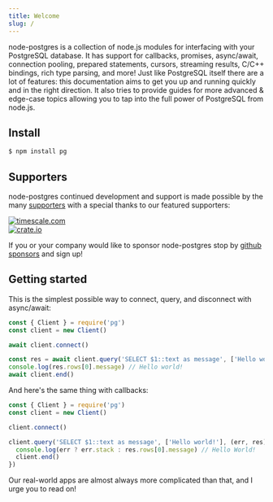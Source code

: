 ```yaml
---
title: Welcome
slug: /
---
```


node-postgres is a collection of node.js modules for interfacing with your PostgreSQL database. It has support for callbacks, promises, async/await, connection pooling, prepared statements, cursors, streaming results, C/C++ bindings, rich type parsing, and more! Just like PostgreSQL itself there are a lot of features: this documentation aims to get you up and running quickly and in the right direction. It also tries to provide guides for more advanced & edge-case topics allowing you to tap into the full power of PostgreSQL from node.js.

## Install

```bash
$ npm install pg
```

## Supporters

node-postgres continued development and support is made possible by the many [supporters](https://github.com/brianc/node-postgres/blob/master/SPONSORS.md) with a special thanks to our featured supporters:

<div class="sponsors">
  <div class="sponsor">
    <a href="https://www.timescale.com">
      <img src="timescale.svg" style={{ height: 80 }} alt="timescale.com" />
    </a>
  </div>
  <div class="sponsor">
    <a href="https://www.crate.io">
      <img src="crate-io.png" style={{ height: 80  }} alt="crate.io" />
    </a>
  </div>
</div>


If you or your company would like to sponsor node-postgres stop by [github sponsors](https://github.com/sponsors/brianc) and sign up!

## Getting started

This is the simplest possible way to connect, query, and disconnect with async/await:

```js
const { Client } = require('pg')
const client = new Client()

await client.connect()

const res = await client.query('SELECT $1::text as message', ['Hello world!'])
console.log(res.rows[0].message) // Hello world!
await client.end()
```

And here's the same thing with callbacks:

```js
const { Client } = require('pg')
const client = new Client()

client.connect()

client.query('SELECT $1::text as message', ['Hello world!'], (err, res) => {
  console.log(err ? err.stack : res.rows[0].message) // Hello World!
  client.end()
})
```

Our real-world apps are almost always more complicated than that, and I urge you to read on!
